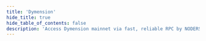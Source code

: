 ```yaml
---
title: 'Dymension'
hide_title: true
hide_table_of_contents: false
description: 'Access Dymension mainnet via fast, reliable RPC by NODERS — no limits, Omnichain-ready, and built for scalable Web3'
---
```



<ChainLayout>
  <ChainHero
    name="Dymension"
    iconUrl="img/dymension-icon.svg"
    bgColor="#dbb447"
    scope="mainnet"
    chainId="dymension_1100-1"
    nodeVersion="v3.2.0"
    token="DYM"
    stakeUrl="https://wallet.keplr.app/?modal=staking&chain=dymension_1100-1&validator_address=dymvaloper1ta56hcqaxj55wu8emarnw090gk5uq4366uz572&step_id=3&action_id=stake"
    restakeUrl="https://restake.app/dymension/dymvaloper1ta56hcqaxj55wu8emarnw090gk5uq4366uz572/stake"
    websiteUrl="https://dymension.xyz/"
    githubUrl="https://github.com/dymensionxyz"
    xUrl="https://twitter.com/dymension"
    discordUrl="https://discord.gg/dymension"
  />

  <ProductLinks
    appUrl="https://dymensionhub.org"
    appImageUrl="img/products/dymension-app.png"
    explorerUrl=""
    explorerImageUrl="img/products/dymension-exp.png"
    faucetUrl=""
  />

  <ToolsGrid
    chainName="dymension"
    scope="mainnet"
    showInstall={true}
    showUpgrade={true}
    showGenesis={true}
    showCli={true}
    showEndpoints={true}
    showStateSync={true}
    showSnapshot={true}
    showLivePeers={true}
    showSeed={true}
    showAddressBook={true}
    showExplorersList={false}
    showPublicEndpoints={false}
    showUsefulTools={false}
    showUpgradeWatcher={false}
  />

</ChainLayout>
